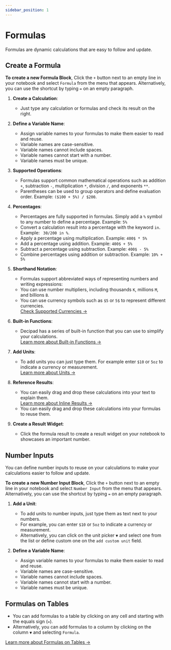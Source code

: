 ```yaml
---
sidebar_position: 1
---
```


# Formulas

Formulas are dynamic calculations that are easy to follow and update.

## Create a Formula

**To create a new Formula Block**, Click the `+` button next to an empty line in your notebook and select `Formula` from the menu that appears. Alternatively, you can use the shortcut by typing `=` on an empty paragraph.

1. **Create a Calculation**:

   - Just type any calculation or formulas and check its result on the right.

2. **Define a Variable Name**:

   - Assign variable names to your formulas to make them easier to read and reuse.
   - Variable names are case-sensitive.
   - Variable names cannot include spaces.
   - Variable names cannot start with a number.
   - Variable names must be unique.

3. **Supported Operations**:

   - Formulas support common mathematical operations such as addition `+`, subtraction `-`, multiplication `*`, division `/`, and exponents `**`.
   - Parentheses can be used to group operators and define evaluation order. Example: `($100 + 5%) / $200`.

4. **Percentages**:

   - Percentages are fully supported in formulas. Simply add a `%` symbol to any number to define a percentage. Example: `5%`
   - Convert a calculation result into a percentage with the keyword `in`. Example: ` 30/200 in %`.
   - Apply a percentage using multiplication. Example: `400$ * 5%`
   - Add a percentage using addition. Example: `400$ + 5%`
   - Subtract a percentage using subtraction. Example: `400$ - 5%`
   - Combine percentages using addition or subtraction. Example: `10% + 5%`

5. **Shorthand Notation**:

   - Formulas support abbreviated ways of representing numbers and writing expressions:
   - You can use number multipliers, including thousands `K`, millions `M`, and billions `B`.
   - You can use currency symbols such as `$5` or `5$` to represent different currencies. <br/>
     [Check Supported Currencies →](/docs/advanced-concepts/units)

6. **Built-in Functions**:

   - Decipad has a series of built-in function that you can use to simplify your calculations. <br/>
     [Learn more about Built-in Functions →](/docs/functions-list)

7. **Add Units**:

   - To add units you can just type them. For example enter `$10` or `5oz` to indicate a currency or measurement. <br/>
     [Learn more about Units →](/docs/advanced-concepts/units)

8. **Reference Results**:

   - You can easily drag and drop these calculations into your text to explain them. <br/>[Learn more about Inline Results →](/docs/quick-start/inline-numbers)
   - You can easily drag and drop these calculations into your formulas to reuse them.

9. **Create a Result Widget**:
   - Click the formula result to create a result widget on your notebook to showcases an important number.

## Number Inputs

You can define number inputs to reuse on your calculations to make your calculations easier to follow and update.

**To create a new Number Input Block**, Click the `+` button next to an empty line in your notebook and select `Number Input` from the menu that appears. Alternatively, you can use the shortcut by typing `=` on an empty paragraph.

1. **Add a Unit**:

   - To add units to number inputs, just type them as text next to your numbers.
   - For example, you can enter `$10` or `5oz` to indicate a currency or measurement.
   - Alternatively, you can click on the unit picker `▼` and select one from the list or define custom one on the `add custom unit` field.

2. **Define a Variable Name**:

   - Assign variable names to your formulas to make them easier to read and reuse.
   - Variable names are case-sensitive.
   - Variable names cannot include spaces.
   - Variable names cannot start with a number.
   - Variable names must be unique.

## Formulas on Tables

- You can add formulas to a table by clicking on any cell and starting with the equals sign (`=`).
- Alternatively, you can add formulas to a column by clicking on the column `▼` and selecting `Formula`.

[Learn more about Formulas on Tables →](/docs/quick-start/tables)

